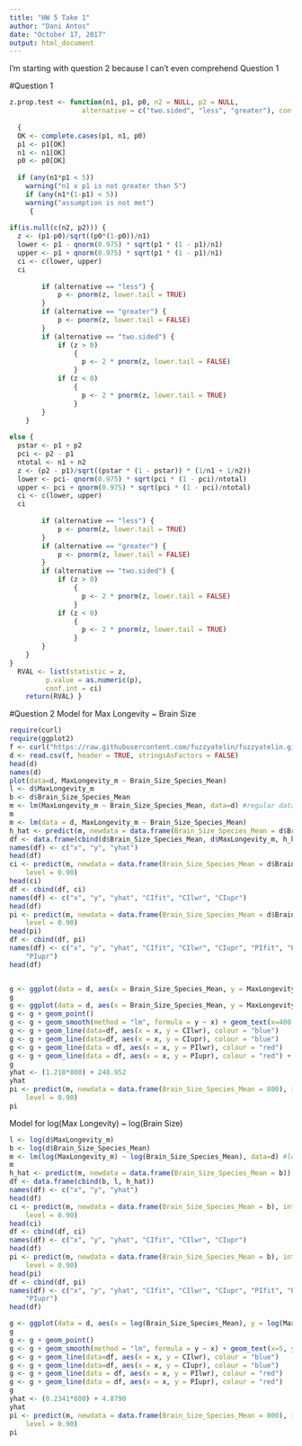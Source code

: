 ```yaml
---
title: "HW 5 Take 1"
author: "Dani Antos"
date: "October 17, 2017"
output: html_document
---
```


I'm starting with question 2 because I can't even comprehend Question 1

#Question 1
```r
z.prop.test <- function(n1, p1, p0, n2 = NULL, p2 = NULL,
                  alternative = c("two.sided", "less", "greater"), conf.level = 0.95)
  
  { 
  OK <- complete.cases(p1, n1, p0)
  p1 <- p1[OK]
  n1 <- n1[OK]
  p0 <- p0[OK]
  
  if (any(n1*p1 < 5))
	warning("n1 x p1 is not greater than 5")
    if (any(n1*(1-p1) < 5))
	warning("assumption is not met")
	 {
        
if(is.null(c(n2, p2))) {
  z <- (p1-p0)/sqrt((p0*(1-p0))/n1)
  lower <- p1 - qnorm(0.975) * sqrt(p1 * (1 - p1)/n1)
  upper <- p1 + qnorm(0.975) * sqrt(p1 * (1 - p1)/n1)
  ci <- c(lower, upper)
  ci
  
        if (alternative == "less") {
            p <- pnorm(z, lower.tail = TRUE)  
        }
        if (alternative == "greater") {
            p <- pnorm(z, lower.tail = FALSE)
        }
        if (alternative == "two.sided") {
            if (z > 0) 
                {
                  p <- 2 * pnorm(z, lower.tail = FALSE)
                } 
            if (z < 0) 
                {
                  p <- 2 * pnorm(z, lower.tail = TRUE)
                } 
        }
    }
    
else {
  pstar <- p1 + p2
  pci <- p2 - p1
  ntotal <- n1 + n2
  z <- (p2 - p1)/sqrt((pstar * (1 - pstar)) * (1/n1 + 1/n2))
  lower <- pci- qnorm(0.975) * sqrt(pci * (1 - pci)/ntotal)
  upper <- pci + qnorm(0.975) * sqrt(pci * (1 - pci)/ntotal)
  ci <- c(lower, upper)
  ci
  
        if (alternative == "less") {
            p <- pnorm(z, lower.tail = TRUE)  
        }
        if (alternative == "greater") {
            p <- pnorm(z, lower.tail = FALSE)
        }
        if (alternative == "two.sided") {
            if (z > 0) 
                {
                  p <- 2 * pnorm(z, lower.tail = FALSE)
                } 
            if (z < 0) 
                {
                  p <- 2 * pnorm(z, lower.tail = TRUE)
                } 
        }
    }   
}
  RVAL <- list(statistic = z,
		 p.value = as.numeric(p),
		 conf.int = ci)
    return(RVAL) }
```


#Question 2
Model for Max Longevity ~ Brain Size
```r
require(curl)
require(ggplot2)
f <- curl("https://raw.githubusercontent.com/fuzzyatelin/fuzzyatelin.github.io/master/AN597_Fall17/KamilarAndCooperData.csv")
d <- read.csv(f, header = TRUE, stringsAsFactors = FALSE)
head(d)
names(d)
plot(data=d, MaxLongevity_m ~ Brain_Size_Species_Mean)
l <- d$MaxLongevity_m
b <- d$Brain_Size_Species_Mean
m <- lm(MaxLongevity_m ~ Brain_Size_Species_Mean, data=d) #regular data
m
m <- lm(data = d, MaxLongevity_m ~ Brain_Size_Species_Mean)
h_hat <- predict(m, newdata = data.frame(Brain_Size_Species_Mean = d$Brain_Size_Species_Mean))
df <- data.frame(cbind(d$Brain_Size_Species_Mean, d$MaxLongevity_m, h_hat))
names(df) <- c("x", "y", "yhat")
head(df)
ci <- predict(m, newdata = data.frame(Brain_Size_Species_Mean = d$Brain_Size_Species_Mean), interval = "confidence", 
    level = 0.90) 
head(ci)
df <- cbind(df, ci)
names(df) <- c("x", "y", "yhat", "CIfit", "CIlwr", "CIupr")
head(df)
pi <- predict(m, newdata = data.frame(Brain_Size_Species_Mean = d$Brain_Size_Species_Mean), interval = "prediction", 
    level = 0.90) 
head(pi)
df <- cbind(df, pi)
names(df) <- c("x", "y", "yhat", "CIfit", "CIlwr", "CIupr", "PIfit", "PIlwr", 
    "PIupr")
head(df)


g <- ggplot(data = d, aes(x = Brain_Size_Species_Mean, y = MaxLongevity_m)) + geom_point() + geom_smooth(method = "lm", formula = y ~ x) + geom_text(x=400, y=350, aes(label = "1.218x + 248.952")) + geom_line(data=df, aes(x = x, y = CIlwr)) + geom_line(data=df, aes(x = x, y = CIupr)) + geom_line(data = df, aes(x = x, y = PIlwr)) + geom_line(data = df, aes(x = x, y = PIupr)) + scale_color_manual("", breaks = c("CIUpper", "CILower", "PIUpper", "PILower"), values = c("CIUpper"="blue", "CILower"="blue", "PIUpper"="red", "PILower"="red"))
g
g <- ggplot(data = d, aes(x = Brain_Size_Species_Mean, y = MaxLongevity_m))
g <- g + geom_point()
g <- g + geom_smooth(method = "lm", formula = y ~ x) + geom_text(x=400, y=350, aes(label = "1.218x + 248.952"))
g <- g + geom_line(data=df, aes(x = x, y = CIlwr), colour = "blue")
g <- g + geom_line(data=df, aes(x = x, y = CIupr), colour = "blue")
g <- g + geom_line(data = df, aes(x = x, y = PIlwr), colour = "red")
g <- g + geom_line(data = df, aes(x = x, y = PIupr), colour = "red") + legend("right", c("CILower","CIUpper","PILower","PIUpper"))
g
yhat <- (1.218*800) + 248.952
yhat
pi <- predict(m, newdata = data.frame(Brain_Size_Species_Mean = 800), interval = "prediction", 
    level = 0.90)
pi
```

Model for log(Max Longevity) ~ log(Brain Size)
```r
l <- log(d$MaxLongevity_m)
b <- log(d$Brain_Size_Species_Mean)
m <- lm(log(MaxLongevity_m) ~ log(Brain_Size_Species_Mean), data=d) #log
m
h_hat <- predict(m, newdata = data.frame(Brain_Size_Species_Mean = b))
df <- data.frame(cbind(b, l, h_hat))
names(df) <- c("x", "y", "yhat")
head(df)
ci <- predict(m, newdata = data.frame(Brain_Size_Species_Mean = b), interval = "confidence", 
    level = 0.90)
head(ci)
df <- cbind(df, ci)
names(df) <- c("x", "y", "yhat", "CIfit", "CIlwr", "CIupr")
head(df)
pi <- predict(m, newdata = data.frame(Brain_Size_Species_Mean = b), interval = "prediction", 
    level = 0.90) 
head(pi)
df <- cbind(df, pi)
names(df) <- c("x", "y", "yhat", "CIfit", "CIlwr", "CIupr", "PIfit", "PIlwr", 
    "PIupr")
head(df)

g <- ggplot(data = d, aes(x = log(Brain_Size_Species_Mean), y = log(MaxLongevity_m))) + geom_point() + geom_smooth(method = "lm", formula = y ~ x) + geom_text(x=5, y=5.5, aes(label = "0.2341x + 4.8790")) + geom_line(data=df, aes(x = x, y = CIlwr)) + geom_line(data=df, aes(x = x, y = CIupr)) + geom_line(data = df, aes(x = x, y = PIlwr)) + geom_line(data = df, aes(x = x, y = PIupr)) + scale_color_manual("", breaks = c("CIUpper", "CILower", "PIUpper", "PILower"), values = c("CIUpper"="blue", "CILower"="blue", "PIUpper"="red", "PILower"="red"))
g
g <- g + geom_point()
g <- g + geom_smooth(method = "lm", formula = y ~ x) + geom_text(x=5, y=5.5, aes(label = "0.2341x + 4.8790"))
g <- g + geom_line(data=df, aes(x = x, y = CIlwr), colour = "blue")
g <- g + geom_line(data=df, aes(x = x, y = CIupr), colour = "blue")
g <- g + geom_line(data = df, aes(x = x, y = PIlwr), colour = "red")
g <- g + geom_line(data = df, aes(x = x, y = PIupr), colour = "red")
g
yhat <- (0.2341*800) + 4.8790
yhat
pi <- predict(m, newdata = data.frame(Brain_Size_Species_Mean = 800), interval = "prediction", 
    level = 0.90)
pi
```

